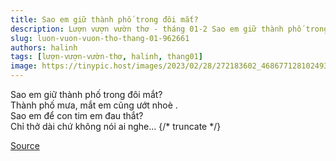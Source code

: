 ```yaml
---
title: Sao em giữ thành phố trong đôi mắt?
description: Lượn vượn vườn thơ - tháng 01-2 Sao em giữ thành phố trong đôi mắt? Thành phố mưa, mắt em cũng ướt nhoè .
slug: luon-vuon-vuon-tho-thang-01-962661
authors: halinh
tags: [lượn-vượn-vườn-thơ, halinh, thang01]
image: https://tinypic.host/images/2023/02/28/272183602_468677128102493_6956167977620410542_n.th.jpg
---
```


Sao em giữ thành phố trong đôi mắt?\
Thành phố mưa, mắt em cũng ướt nhoè .\
Sao em để con tim em đau thắt? \
Chỉ thở dài chứ không nói ai nghe...
{/* truncate */}


[Source](https://www.facebook.com/ape.poem/posts/pfbid02bhQXm4TigzBibrwyj7eZHHP4khAnqGLCTjYfYxH8Cij7w2UUpkVCAw2cE7TwsUsjl)

